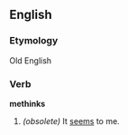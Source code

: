 == English ==
===Etymology===
Old English

=== Verb ===
'''methinks'''

# ''(obsolete)'' It [[seem]]s to me.